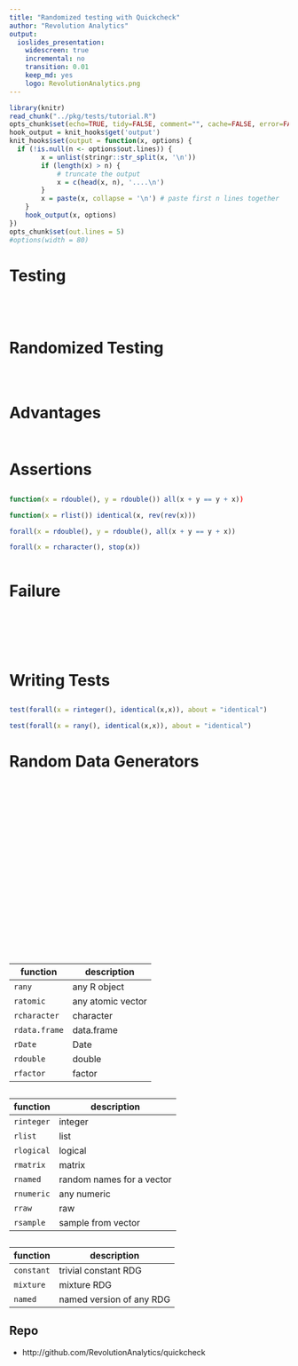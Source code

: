```yaml
---
title: "Randomized testing with Quickcheck"
author: "Revolution Analytics"
output:
  ioslides_presentation:
    widescreen: true
    incremental: no
    transition: 0.01
    keep_md: yes
    logo: RevolutionAnalytics.png
---
```


```r
library(knitr)
read_chunk("../pkg/tests/tutorial.R")
opts_chunk$set(echo=TRUE, tidy=FALSE, comment="", cache=FALSE, error=FALSE)
hook_output = knit_hooks$get('output')
knit_hooks$set(output = function(x, options) {
  if (!is.null(n <- options$out.lines)) {
		x = unlist(stringr::str_split(x, '\n'))
		if (length(x) > n) {
			# truncate the output
			x = c(head(x, n), '....\n')
		}
		x = paste(x, collapse = '\n') # paste first n lines together
	}
	hook_output(x, options)
})
opts_chunk$set(out.lines = 5)
#options(width = 80)
```



# Testing
 
## {.build}

```r
```

```r
```

```r
```

# Randomized Testing

## {.build}

```r
```

```r
```

# Advantages

## {.build}

```r
```

# Assertions

##  {.build}

```r
function(x = rdouble(), y = rdouble()) all(x + y == y + x))
```

```r
function(x = rlist()) identical(x, rev(rev(x)))
```

```r
forall(x = rdouble(), y = rdouble(), all(x + y == y + x))
```

```r
forall(x = rcharacter(), stop(x))
```


```r
```

# Failure

## {.build}

```r
```

## {.build}

```r
```

## {.build}

```r
```


# Writing Tests

## {.build}

```r
test(forall(x = rinteger(), identical(x,x)), about = "identical") 
```

```r
test(forall(x = rany(), identical(x,x)), about = "identical")
```


# Random Data Generators

## {.build}

```r
```

## {.build}

```r
```

```r
```

## {.build}

```r
```

```r
```


```r
```

## {.build}


```r
```

```r
```

## {.build}

```r
```

## {.build}

```r
```


```r
```


```r
```


```r
```

## {.build}

```r
```


```r
```

<!--
## {.build}

```r
```
-->


## {.build}

|function| description|
|---|---|
`rany` | any R object|
`ratomic` | any atomic vector|
`rcharacter` | character
`rdata.frame` |data.frame|
`rDate` |Date|
`rdouble` |double|
`rfactor` |factor|

## {.build}

|function| description|
|---|---|
`rinteger` | integer|
`rlist` | list|
`rlogical` | logical
`rmatrix` | matrix
`rnamed` | random names for a vector
`rnumeric` | any numeric|
`rraw` |raw
`rsample` | sample from vector

## {.build}

|function| description|
|---|---|
`constant` | trivial constant RDG
`mixture` | mixture RDG
`named` | named version of any RDG


<!--

# Custom Generators

## {.build} 

```r
```


```r
```

## {.build}

```r
```

## {.build}

```r
```

## {.build}

```r
```

## {.build}
```r
rlist(rdouble)
```
```r
rlist(function() rlist(rdouble))
```

```r
rlist(~rlist(rdouble))
```

-->

## Repo

- http://github.com/RevolutionAnalytics/quickcheck
